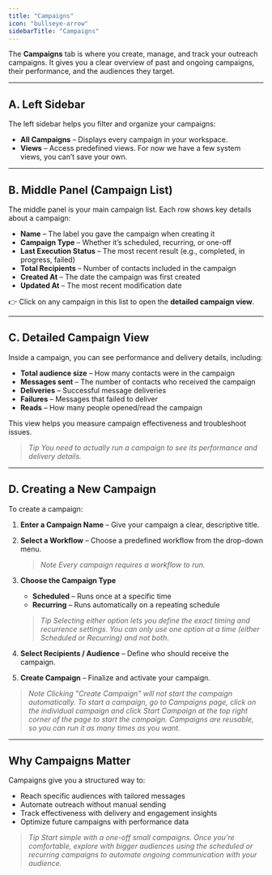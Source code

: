 ```yaml
---
title: "Campaigns"
icon: "bullseye-arrow"
sidebarTitle: "Campaigns"
---
```


The **Campaigns** tab is where you create, manage, and track your outreach campaigns. It gives you a clear overview of past and ongoing campaigns, their performance, and the audiences they target.

---

## A.  Left Sidebar

The left sidebar helps you filter and organize your campaigns:

- **All Campaigns** – Displays every campaign in your workspace.  
- **Views** – Access predefined views. For now we have a few system views, you can’t save your own.   
---

## B.  Middle Panel (Campaign List)

The middle panel is your main campaign list. Each row shows key details about a campaign:

- **Name** – The label you gave the campaign when creating it  
- **Campaign Type** – Whether it’s scheduled, recurring, or one-off  
- **Last Execution Status** – The most recent result (e.g., completed, in progress, failed)  
- **Total Recipients** – Number of contacts included in the campaign  
- **Created At** – The date the campaign was first created  
- **Updated At** – The most recent modification date  

👉 Click on any campaign in this list to open the **detailed campaign view**.

---

## C.  Detailed Campaign View

Inside a campaign, you can see performance and delivery details, including:

- **Total audience size** – How many contacts were in the campaign  
- **Messages sent** – The number of contacts who received the campaign  
- **Deliveries** – Successful message deliveries  
- **Failures** – Messages that failed to deliver  
- **Reads** – How many people opened/read the campaign  

This view helps you measure campaign effectiveness and troubleshoot issues.

> _Tip_
_You need to actually run a campaign to see its performance and delivery details._

---

## D.  Creating a New Campaign

To create a campaign:

1. **Enter a Campaign Name** – Give your campaign a clear, descriptive title.  
2. **Select a Workflow** – Choose a predefined workflow from the drop-down menu.  
   > _Note_
   _Every campaign requires a workflow to run._

3. **Choose the Campaign Type**  
   - **Scheduled** – Runs once at a specific time  
   - **Recurring** – Runs automatically on a repeating schedule  

   > _Tip_
   _Selecting either option lets you define the exact timing and recurrence settings. You can only use one option at a time (either Scheduled or Recurring) and not both._

4. **Select Recipients / Audience** – Define who should receive the campaign.  
5. **Create Campaign** – Finalize and activate your campaign.  

> _Note_
_Clicking "Create Campaign" will not start the campaign automatically. To start a campaign, go to Campaigns page, click on the individual campaign and click Start Campaign at the top right corner of the page to start the campaign. Campaigns are reusable, so you can run it as many times as you want._
---

## Why Campaigns Matter

Campaigns give you a structured way to:

- Reach specific audiences with tailored messages  
- Automate outreach without manual sending  
- Track effectiveness with delivery and engagement insights  
- Optimize future campaigns with performance data  

> _Tip_
_Start simple with a one-off small campaigns. Once you’re comfortable, explore with bigger audiences using the scheduled or recurring campaigns to automate ongoing communication with your audience._
